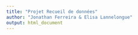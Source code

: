 ---
title: "Projet Recueil de données"
author: "Jonathan Ferreira & Elisa Lannelongue"
output: html_document
---

```{r}

```

